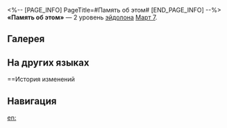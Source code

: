 <%-- [PAGE_INFO]
PageTitle=#Память об этом#
[END_PAGE_INFO] --%>
{{Эйдолон Инфобокс
|Название         = Память об этом
|Изображение      = Эйдолон Память об этом.png
|Персонаж         = Март 7 (Сохранение)
|Уровень          = 2
|Длительность     = 
|Описание         = В начале боя накладывает на союзника с наименьшим процентом НР Щит, равный 24% от защиты Март 7 плюс 320 ед., на 3 хода.
|Свойство1        = 
|Масштабирование1 = 
}}
'''«Память об этом»''' — 2 уровень [[эйдолон]]а [[Март 7]].

==Галерея==
{{Галерея|position=left|captionalign=center
|Персонаж Март 7 (Сохранение) Эйдолон 2.png|Осколок Эйдолона
}}

==На других языках==
{{На других языках
|en   = Memory of It
|zhs  = 记忆中的它
|zht  = 記憶中的它
|ja   = {{Rubi|記憶|きおく}}の{{Rubi|中|なか}}のあの{{Rubi|子|こ}}
|ko   = 기억 속 그것
|es   = Su imagen en el recuerdo
|fr   = Souvenir de ça
|ru   = Память об этом
|th   = Memory of It
|vi   = Nó Trong Ký Ức
|de   = Erinnerung an es
|id   = Memory of It
|pt   = Memória de Ser
}}

==История изменений
{{История изменений|3.5}}

==Навигация==
{{Навык Навбокс|Март 7 (Сохранение)}}

[[en:]]